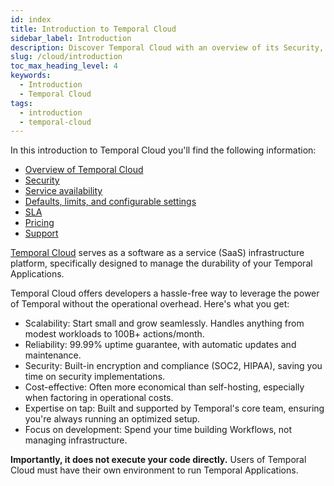 ```yaml
---
id: index
title: Introduction to Temporal Cloud
sidebar_label: Introduction
description: Discover Temporal Cloud with an overview of its Security, Service Availability, Defaults, Limits, Configurable Settings, SLA, Pricing, and Support. Learn more today!
slug: /cloud/introduction
toc_max_heading_level: 4
keywords:
  - Introduction
  - Temporal Cloud
tags:
  - introduction
  - temporal-cloud
---
```


In this introduction to Temporal Cloud you'll find the following information:

- [Overview of Temporal Cloud](/cloud/overview)
- [Security](/cloud/security)
- [Service availability](/cloud/service-availability)
- [Defaults, limits, and configurable settings](/cloud/limits)
- [SLA](/cloud/sla)
- [Pricing](/cloud/pricing)
- [Support](/cloud/support)

[Temporal Cloud](https://temporal.io/cloud) serves as a software as a service (SaaS) infrastructure platform, specifically designed to manage the durability of your Temporal Applications.

Temporal Cloud offers developers a hassle-free way to leverage the power of Temporal without the operational overhead. Here's what you get:

- Scalability: Start small and grow seamlessly. Handles anything from modest workloads to 100B+ actions/month.
- Reliability: 99.99% uptime guarantee, with automatic updates and maintenance.
- Security: Built-in encryption and compliance (SOC2, HIPAA), saving you time on security implementations.
- Cost-effective: Often more economical than self-hosting, especially when factoring in operational costs.
- Expertise on tap: Built and supported by Temporal's core team, ensuring you're always running an optimized setup.
- Focus on development: Spend your time building Workflows, not managing infrastructure.

**Importantly, it does not execute your code directly.** Users of Temporal Cloud must have their own environment to run Temporal Applications.
